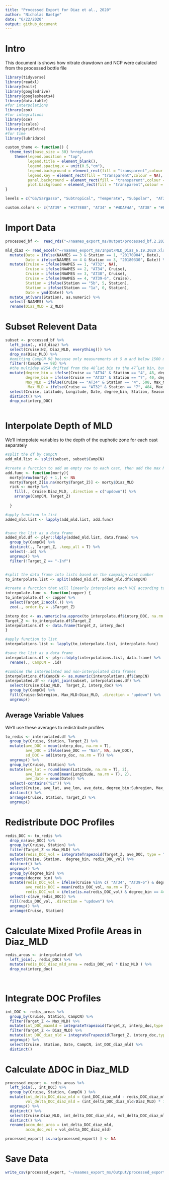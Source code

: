 ```yaml
---
title: "Processed Export for Diaz et al., 2020"
author: "Nicholas Baetge"
date: "6/22/2020"
output: github_document
---
```


# Intro

This document is shows how nitrate drawdown and NCP were calculated from the processed bottle file

```r
library(tidyverse)
library(readxl)
library(knitr)
library(googledrive)
library(googlesheets4)
library(data.table)  
#for interpolations
library(zoo) 
#for integrations
library(oce) 
library(scales)
library(gridExtra)
#for time
library(lubridate)

custom_theme <- function() {
  theme_test(base_size = 30) %+replace%
    theme(legend.position = "top",
          legend.title = element_blank(),
          legend.spacing.x = unit(0.5,"cm"),
          legend.background = element_rect(fill = "transparent",colour = NA),
          legend.key = element_rect(fill = "transparent",colour = NA),
          panel.background = element_rect(fill = "transparent",colour = NA),
          plot.background = element_rect(fill = "transparent",colour = NA)) 
}

levels = c("GS/Sargasso", "Subtropical", "Temperate", "Subpolar",  "AT39-6", "AT34", "AT38", "AT32", "Early Spring", "Late Spring", "Early Autumn", "Late Autumn")

custom.colors <- c("AT39" = "#377EB8", "AT34" = "#4DAF4A", "AT38" = "#E41A1C", "AT32" = "#FF7F00", "Temperate" = "#A6CEE3", "Subpolar" = "#377EB8", "Subtropical" = "#FB9A99", "GS/Sargasso" = "#E41A1C", "Early Spring" = "#377EB8", "Late Spring" = "#4DAF4A","Early Autumn" = "#E41A1C", "Summer" = "#E41A1C", "Late Autumn" = "#FF7F00", "Gv2_2019" = "#377EB8", "WOA18_MN" = "#4DAF4A", "WOA18_AN" = "#E41A1C")


```

# Import Data 

```r
processed_bf <-  read_rds("~/naames_export_ms/Output/processed_bf.2.2020.rds")

mld_diaz <- read_excel("~/naames_export_ms/Input/MLD_Diaz_6.19.2020.xlsx") %>% 
  mutate(Date = ifelse(NAAMES == 3 & Station == 1, "20170904", Date),
         Date = ifelse(NAAMES == 4 & Station == 3, "20180330", Date)) %>% 
  mutate(Cruise = ifelse(NAAMES == 1, "AT32", NA),
         Cruise = ifelse(NAAMES == 2, "AT34", Cruise),
         Cruise = ifelse(NAAMES == 3, "AT38", Cruise),
         Cruise = ifelse(NAAMES == 4, "AT39-6", Cruise),
         Station = ifelse(Station == "5b", 5, Station),
         Station = ifelse(Station == "1a", 0, Station),
         Date = ymd(Date)) %>% 
  mutate_at(vars(Station), as.numeric) %>% 
  select(-NAAMES) %>% 
  rename(Diaz_MLD = Z_MLD) 

```

# Subset Relevent Data

```r

subset <- processed_bf %>% 
  left_join(., mld_diaz) %>% 
  select(Cruise:N2, Diaz_MLD, everything()) %>% 
  drop_na(Diaz_MLD) %>% 
  #omitting CampCN 98 because only measurements at 5 m and below 1500 m were taken. the interpolated values for this cast were as a result, not reliable
  filter(!CampCN == 98) %>% 
  #the multiday N2S4 drifted from the 48˚Lat bin to the 47˚Lat bin, but was a lagrangian study (followed float), so we'll denote all casts within station 4 as being in the 48˚N bin. This also occured with N1S7 - casts will be in the 40˚ bin with a max MLD of 484 m
  mutate(degree_bin = ifelse(Cruise == "AT34" & Station == "4", 48, degree_bin),
         degree_bin = ifelse(Cruise == "AT32" & Station == "7", 40, degree_bin),
         Max_MLD = ifelse(Cruise == "AT34" & Station == "4", 508, Max_MLD),
          Max_MLD = ifelse(Cruise == "AT32" & Station == "7", 484, Max_MLD),) %>% 
  select(Cruise, Latitude, Longitude, Date, degree_bin, Station, Season, Subregion,  CampCN, Max_MLD,  Diaz_MLD, Target_Z,  interp_DOC) %>% 
  distinct() %>% 
  drop_na(interp_DOC)
  
```

# Interpolate Depth of MLD

We'll interpolate variables to the depth of the euphotic zone for each cast separately

```r
#split the df by CampCN  
add_mld.list <- split(subset, subset$CampCN)

#create a function to add an empty row to each cast, then add the max MLD to the Target Z column 
add.func <- function(morty){
  morty[nrow(morty) + 1,] <- NA
  morty$Target_Z[is.na(morty$Target_Z)] <- morty$Diaz_MLD
  rick <- morty %>% 
    fill(., Cruise:Diaz_MLD, .direction = c("updown")) %>% 
    arrange(CampCN, Target_Z)
  
  }

#apply function to list 
added_mld.list <- lapply(add_mld.list, add.func)


#save the list as a data frame 
added_mld.df <- plyr::ldply(added_mld.list, data.frame) %>% 
  group_by(CampCN) %>% 
  distinct(., Target_Z, .keep_all = T) %>% 
  select(-.id) %>% 
  ungroup() %>% 
  filter(!Target_Z == "-Inf")


#split the data frame into lists based on the campaign cast number
to_interpolate.list <- split(added_mld.df, added_mld.df$CampCN)

#create a function that will linearly interpolate each VOI according to the depth intervals of the casts 
interpolate.func <- function(copper) {
to_interpolate.df <- copper %>% 
  select(Target_Z:ncol(.)) %>% 
  zoo(., order.by = .$Target_Z) 

interp_doc <- as.numeric(na.approx(to_interpolate.df$interp_DOC, na.rm = F))
Target_Z <- to_interpolate.df$Target_Z
interpolations.df <- data.frame(Target_Z, interp_doc)
}

#apply function to list 
interpolations.list <- lapply(to_interpolate.list, interpolate.func)

#save the list as a data frame 
interpolations.df <- plyr::ldply(interpolations.list, data.frame) %>% 
  rename(., CampCN = .id) 

#combine the interpolated and non-interpolated data frames
interpolations.df$CampCN <- as.numeric(interpolations.df$CampCN)
interpolated.df <- right_join(subset, interpolations.df) %>% 
  select(Cruise:Diaz_MLD,  Target_Z, interp_doc) %>% 
  group_by(CampCN) %>% 
  fill(Cruise:Subregion, Max_MLD:Diaz_MLD, .direction = "updown") %>% 
  ungroup()

```

## Average Variable Values

We'll use these averages to redistribute profiles

```r
to_redis <- interpolated.df %>%
  group_by(Cruise, Station, Target_Z) %>% 
  mutate(ave_DOC = mean(interp_doc, na.rm = T),
         ave_DOC = ifelse(ave_DOC == "Nan", NA, ave_DOC),
         sd_DOC = sd(interp_doc, na.rm = T)) %>% 
  ungroup() %>% 
  group_by(Cruise, Station) %>% 
  mutate(ave_lat = round(mean(Latitude, na.rm = T), 2),
         ave_lon = round(mean(Longitude, na.rm = T), 2),
         ave_date = mean(Date)) %>% 
  select(-contains("Ez")) %>% 
  select(Cruise, ave_lat, ave_lon, ave_date, degree_bin:Subregion, Max_MLD, Target_Z, ave_DOC, sd_DOC) %>%
  distinct() %>% 
  arrange(Cruise, Station, Target_Z) %>% 
  ungroup()

```


# Redistribute DOC Profiles

```r
redis_DOC <- to_redis %>% 
  drop_na(ave_DOC) %>% 
  group_by(Cruise, Station) %>% 
  filter(Target_Z <= Max_MLD) %>% 
  mutate(redis_DOC_vol = integrateTrapezoid(Target_Z, ave_DOC, type = "A")/Max_MLD) %>% 
  select(Cruise, Station,  degree_bin, redis_DOC_vol) %>% 
  distinct() %>% 
  ungroup() %>% 
  group_by(degree_bin) %>% 
  arrange(degree_bin) %>% 
  mutate(redis_DOC_vol = ifelse(Cruise %in% c( "AT34", "AT39-6") & degree_bin %in% c(44), NA, redis_DOC_vol),
         ave_redis_DOC = mean(redis_DOC_vol, na.rm = T),
         redis_DOC_vol = ifelse(is.na(redis_DOC_vol) & degree_bin == 44, ave_redis_DOC, redis_DOC_vol)) %>% 
  select(-c(ave_redis_DOC)) %>% 
  fill(redis_DOC_vol, .direction = "updown") %>% 
  ungroup() %>% 
  arrange(Cruise, Station)
```

# Calculate Mixed Profile Areas in Diaz_MLD

```r
redis_areas <- interpolated.df %>% 
  left_join(., redis_DOC) %>% 
  mutate(redis_DOC_diaz_mld_area = redis_DOC_vol * Diaz_MLD ) %>% 
  drop_na(interp_doc) 

  
```


# Integrate DOC Profiles 

```r
int_DOC <- redis_areas %>% 
  group_by(Cruise, Station, CampCN) %>% 
  filter(Target_Z <= Max_MLD) %>%
  mutate(int_DOC_maxmld = integrateTrapezoid(Target_Z, interp_doc,type = "A")) %>% 
  filter(Target_Z <= Diaz_MLD) %>%
  mutate(int_DOC_diaz_mld = integrateTrapezoid(Target_Z, interp_doc,type = "A")) %>% 
  ungroup() %>% 
  select(Cruise, Station, Date, CampCN, int_DOC_diaz_mld) %>% 
  distinct() 
```


# Calculate  ∆DOC in Diaz_MLD


```r
processed_export <- redis_areas %>% 
  left_join(., int_DOC) %>% 
  group_by(Cruise, Station, CampCN ) %>% 
  mutate(int_delta_DOC_diaz_mld = (int_DOC_diaz_mld - redis_DOC_diaz_mld_area)/1000,
         vol_delta_DOC_diaz_mld = (int_delta_DOC_diaz_mld/Diaz_MLD) * 1000 ) %>% 
  ungroup() %>% 
  distinct() %>% 
  select(Cruise:Diaz_MLD, int_delta_DOC_diaz_mld, vol_delta_DOC_diaz_mld) %>% 
  distinct() %>% 
  rename(accm_doc_area = int_delta_DOC_diaz_mld,
         accm_doc_vol = vol_delta_DOC_diaz_mld)

processed_export[ is.na(processed_export) ] <- NA

```
 
# Save Data

```r
write_csv(processed_export, "~/naames_export_ms/Output/processed_export_for_Diaz.6.22.20.csv")
```

 